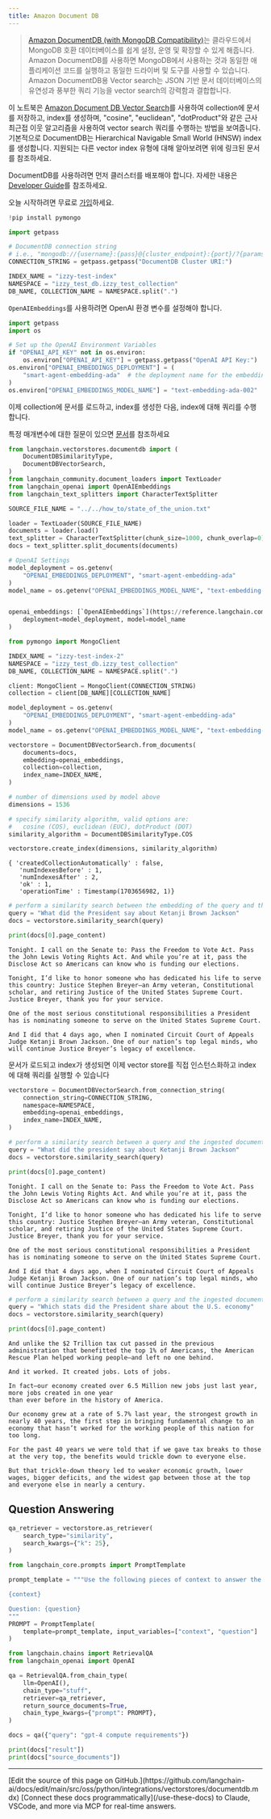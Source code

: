 ```yaml
---
title: Amazon Document DB
---
```


>[Amazon DocumentDB (with MongoDB Compatibility)](https://docs.aws.amazon.com/documentdb/)는 클라우드에서 MongoDB 호환 데이터베이스를 쉽게 설정, 운영 및 확장할 수 있게 해줍니다.
> Amazon DocumentDB를 사용하면 MongoDB에서 사용하는 것과 동일한 애플리케이션 코드를 실행하고 동일한 드라이버 및 도구를 사용할 수 있습니다.
> Amazon DocumentDB용 Vector search는 JSON 기반 문서 데이터베이스의 유연성과 풍부한 쿼리 기능을 vector search의 강력함과 결합합니다.

이 노트북은 [Amazon Document DB Vector Search](https://docs.aws.amazon.com/documentdb/latest/developerguide/vector-search.html)를 사용하여 collection에 문서를 저장하고, index를 생성하며, "cosine", "euclidean", "dotProduct"와 같은 근사 최근접 이웃 알고리즘을 사용하여 vector search 쿼리를 수행하는 방법을 보여줍니다. 기본적으로 DocumentDB는 Hierarchical Navigable Small World (HNSW) index를 생성합니다. 지원되는 다른 vector index 유형에 대해 알아보려면 위에 링크된 문서를 참조하세요.

DocumentDB를 사용하려면 먼저 클러스터를 배포해야 합니다. 자세한 내용은 [Developer Guide](https://docs.aws.amazon.com/documentdb/latest/developerguide/what-is.html)를 참조하세요.

오늘 시작하려면 무료로 [가입](https://aws.amazon.com/free/)하세요.

```python
!pip install pymongo
```

```python
import getpass

# DocumentDB connection string
# i.e., "mongodb://{username}:{pass}@{cluster_endpoint}:{port}/?{params}"
CONNECTION_STRING = getpass.getpass("DocumentDB Cluster URI:")

INDEX_NAME = "izzy-test-index"
NAMESPACE = "izzy_test_db.izzy_test_collection"
DB_NAME, COLLECTION_NAME = NAMESPACE.split(".")
```

`OpenAIEmbeddings`를 사용하려면 OpenAI 환경 변수를 설정해야 합니다.

```python
import getpass
import os

# Set up the OpenAI Environment Variables
if "OPENAI_API_KEY" not in os.environ:
    os.environ["OPENAI_API_KEY"] = getpass.getpass("OpenAI API Key:")
os.environ["OPENAI_EMBEDDINGS_DEPLOYMENT"] = (
    "smart-agent-embedding-ada"  # the deployment name for the embedding model
)
os.environ["OPENAI_EMBEDDINGS_MODEL_NAME"] = "text-embedding-ada-002"  # the model name
```

이제 collection에 문서를 로드하고, index를 생성한 다음, index에 대해 쿼리를 수행합니다.

특정 매개변수에 대한 질문이 있으면 [문서](https://docs.aws.amazon.com/documentdb/latest/developerguide/vector-search.html)를 참조하세요

```python
from langchain.vectorstores.documentdb import (
    DocumentDBSimilarityType,
    DocumentDBVectorSearch,
)
from langchain_community.document_loaders import TextLoader
from langchain_openai import OpenAIEmbeddings
from langchain_text_splitters import CharacterTextSplitter

SOURCE_FILE_NAME = "../../how_to/state_of_the_union.txt"

loader = TextLoader(SOURCE_FILE_NAME)
documents = loader.load()
text_splitter = CharacterTextSplitter(chunk_size=1000, chunk_overlap=0)
docs = text_splitter.split_documents(documents)

# OpenAI Settings
model_deployment = os.getenv(
    "OPENAI_EMBEDDINGS_DEPLOYMENT", "smart-agent-embedding-ada"
)
model_name = os.getenv("OPENAI_EMBEDDINGS_MODEL_NAME", "text-embedding-ada-002")


openai_embeddings: [`OpenAIEmbeddings`](https://reference.langchain.com/python/integrations/langchain_openai/OpenAIEmbeddings/) = OpenAIEmbeddings(
    deployment=model_deployment, model=model_name
)
```

```python
from pymongo import MongoClient

INDEX_NAME = "izzy-test-index-2"
NAMESPACE = "izzy_test_db.izzy_test_collection"
DB_NAME, COLLECTION_NAME = NAMESPACE.split(".")

client: MongoClient = MongoClient(CONNECTION_STRING)
collection = client[DB_NAME][COLLECTION_NAME]

model_deployment = os.getenv(
    "OPENAI_EMBEDDINGS_DEPLOYMENT", "smart-agent-embedding-ada"
)
model_name = os.getenv("OPENAI_EMBEDDINGS_MODEL_NAME", "text-embedding-ada-002")

vectorstore = DocumentDBVectorSearch.from_documents(
    documents=docs,
    embedding=openai_embeddings,
    collection=collection,
    index_name=INDEX_NAME,
)

# number of dimensions used by model above
dimensions = 1536

# specify similarity algorithm, valid options are:
#   cosine (COS), euclidean (EUC), dotProduct (DOT)
similarity_algorithm = DocumentDBSimilarityType.COS

vectorstore.create_index(dimensions, similarity_algorithm)
```

```output
{ 'createdCollectionAutomatically' : false,
   'numIndexesBefore' : 1,
   'numIndexesAfter' : 2,
   'ok' : 1,
   'operationTime' : Timestamp(1703656982, 1)}
```

```python
# perform a similarity search between the embedding of the query and the embeddings of the documents
query = "What did the President say about Ketanji Brown Jackson"
docs = vectorstore.similarity_search(query)
```

```python
print(docs[0].page_content)
```

```output
Tonight. I call on the Senate to: Pass the Freedom to Vote Act. Pass the John Lewis Voting Rights Act. And while you’re at it, pass the Disclose Act so Americans can know who is funding our elections.

Tonight, I’d like to honor someone who has dedicated his life to serve this country: Justice Stephen Breyer—an Army veteran, Constitutional scholar, and retiring Justice of the United States Supreme Court. Justice Breyer, thank you for your service.

One of the most serious constitutional responsibilities a President has is nominating someone to serve on the United States Supreme Court.

And I did that 4 days ago, when I nominated Circuit Court of Appeals Judge Ketanji Brown Jackson. One of our nation’s top legal minds, who will continue Justice Breyer’s legacy of excellence.
```

문서가 로드되고 index가 생성되면 이제 vector store를 직접 인스턴스화하고 index에 대해 쿼리를 실행할 수 있습니다

```python
vectorstore = DocumentDBVectorSearch.from_connection_string(
    connection_string=CONNECTION_STRING,
    namespace=NAMESPACE,
    embedding=openai_embeddings,
    index_name=INDEX_NAME,
)

# perform a similarity search between a query and the ingested documents
query = "What did the president say about Ketanji Brown Jackson"
docs = vectorstore.similarity_search(query)
```

```python
print(docs[0].page_content)
```

```output
Tonight. I call on the Senate to: Pass the Freedom to Vote Act. Pass the John Lewis Voting Rights Act. And while you’re at it, pass the Disclose Act so Americans can know who is funding our elections.

Tonight, I’d like to honor someone who has dedicated his life to serve this country: Justice Stephen Breyer—an Army veteran, Constitutional scholar, and retiring Justice of the United States Supreme Court. Justice Breyer, thank you for your service.

One of the most serious constitutional responsibilities a President has is nominating someone to serve on the United States Supreme Court.

And I did that 4 days ago, when I nominated Circuit Court of Appeals Judge Ketanji Brown Jackson. One of our nation’s top legal minds, who will continue Justice Breyer’s legacy of excellence.
```

```python
# perform a similarity search between a query and the ingested documents
query = "Which stats did the President share about the U.S. economy"
docs = vectorstore.similarity_search(query)
```

```python
print(docs[0].page_content)
```

```output
And unlike the $2 Trillion tax cut passed in the previous administration that benefitted the top 1% of Americans, the American Rescue Plan helped working people—and left no one behind.

And it worked. It created jobs. Lots of jobs.

In fact—our economy created over 6.5 Million new jobs just last year, more jobs created in one year
than ever before in the history of America.

Our economy grew at a rate of 5.7% last year, the strongest growth in nearly 40 years, the first step in bringing fundamental change to an economy that hasn’t worked for the working people of this nation for too long.

For the past 40 years we were told that if we gave tax breaks to those at the very top, the benefits would trickle down to everyone else.

But that trickle-down theory led to weaker economic growth, lower wages, bigger deficits, and the widest gap between those at the top and everyone else in nearly a century.
```

## Question Answering

```python
qa_retriever = vectorstore.as_retriever(
    search_type="similarity",
    search_kwargs={"k": 25},
)
```

```python
from langchain_core.prompts import PromptTemplate

prompt_template = """Use the following pieces of context to answer the question at the end. If you don't know the answer, just say that you don't know, don't try to make up an answer.

{context}

Question: {question}
"""
PROMPT = PromptTemplate(
    template=prompt_template, input_variables=["context", "question"]
)
```

```python
from langchain.chains import RetrievalQA
from langchain_openai import OpenAI

qa = RetrievalQA.from_chain_type(
    llm=OpenAI(),
    chain_type="stuff",
    retriever=qa_retriever,
    return_source_documents=True,
    chain_type_kwargs={"prompt": PROMPT},
)

docs = qa({"query": "gpt-4 compute requirements"})

print(docs["result"])
print(docs["source_documents"])
```

---

<Callout icon="pen-to-square" iconType="regular">
    [Edit the source of this page on GitHub.](https://github.com/langchain-ai/docs/edit/main/src/oss/python/integrations/vectorstores/documentdb.mdx)
</Callout>
<Tip icon="terminal" iconType="regular">
    [Connect these docs programmatically](/use-these-docs) to Claude, VSCode, and more via MCP for    real-time answers.
</Tip>
